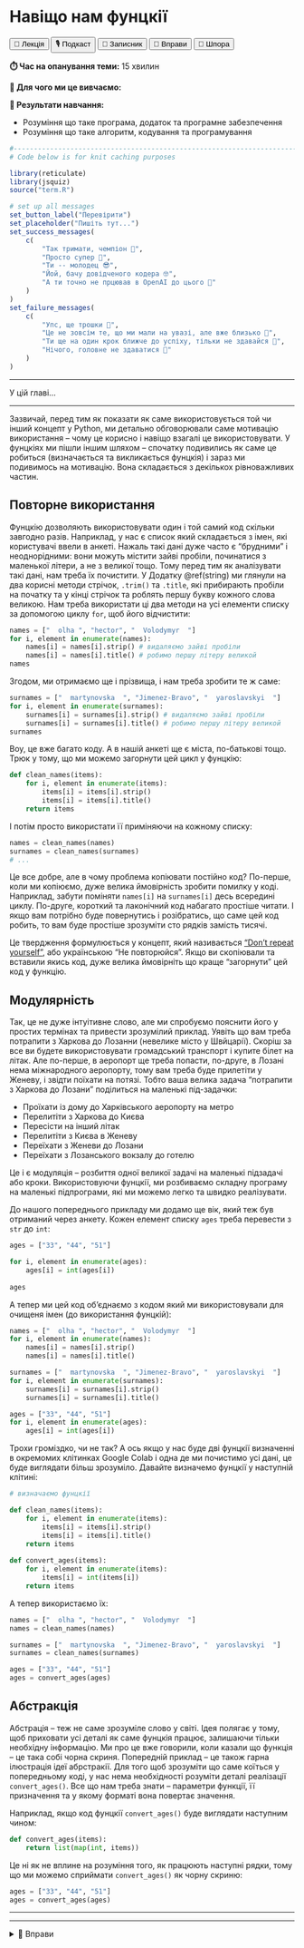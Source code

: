# Навіщо нам фунцкії

<div class="btn-group">
  <button class="lecture">🎥 Лекція</button>
  <button class="podcast">🎙️ Подкаст</button>
  <button class="notebook">📓 Записник</button>
  <button class="exercises" onclick="openDetailsById('funcs_motivation_exercises');">🤸 Вправи</button>
  <button class="cheat">📝 Шпора</button>
</div>

**⏱️ Час на опанування теми:** 15 хвилин

**🤷 Для чого ми це вивчаємо:**

**🔑 Результати навчання:**

- Розуміння що таке програма, додаток та програмне забезпечення
- Розуміння що таке алгоритм, кодування та програмування 

```r
#-------------------------------------------------------------------------------
# Code below is for knit caching purposes

library(reticulate)
library(jsquiz)
source("term.R")

# set up all messages 
set_button_label("Перевірити")
set_placeholder("Пишіть тут...")
set_success_messages(
    c(
        "Так тримати, чемпіон 🌟",
        "Просто супер 🤩",
        "Ти -- молодец 😎",
        "Йой, бачу довідченого кодера 🤓",
        "А ти точно не прцював в OpenAI до цього 🤖"
    )
)
set_failure_messages(
    c(
        "Упс, ще трошки 😬",
        "Це не зовсім те, що ми мали на увазі, але вже близько 🙊",
        "Ти ще на один крок ближче до успіху, тільки не здавайся 🚀",
        "Нічого, головне не здаватися 💪"
    )
)
```

---

У цій главі...

---

Зазвичай, перед тим як показати як саме використовується той чи інший концепт у Python, ми детально обговорювали саме мотивацію використання -- чому це корисно і навіщо взагалі це використовувати. У фунцкіях ми пішли іншим шляхом -- спочатку подивились як саме це робиться (визначається та викликається фунцкія) і зараз ми подивимось на мотивацію. Вона складається з декількох рівноважливих частин. 

## Повторне використання

Фунцкію дозволяють використовувати один і той самий код скільки завгодно разів. Наприклад, у нас є список який складається з імен, які користувачі ввели в анкеті. Нажаль такі дані дуже часто є "брудними" і неоднорідними: вони можуть містити зайві пробіли, починатися з маленької літери, а не з великої тощо. Тому перед тим як аналізувати такі дані, нам треба їх почистити. У Додатку \@ref(string) ми глянули на два корисні методи стрічок, `.trim()` та `.title`, які прибирають пробіли на початку та у кінці стрічок та роблять першу букву кожного слова великою. Нам треба використати ці два методи на усі елементи списку за допомогою циклу `for`, щоб його відчистити: 

```python
names = ["  olha ", "hector", "  Volodymyr  "]
for i, element in enumerate(names):
    names[i] = names[i].strip() # видаляємо зайві пробіли
    names[i] = names[i].title() # робимо першу літеру великой
names
```

Згодом, ми отримаємо ще і прізвища, і нам треба зробити те ж саме: 

```python
surnames = ["  martynovska  ", "Jimenez-Bravo", "  yaroslavskyi  "]
for i, element in enumerate(surnames):
    surnames[i] = surnames[i].strip() # видаляємо зайві пробіли
    surnames[i] = surnames[i].title() # робимо першу літеру великой
surnames
```

Воу, це вже багато коду. А в нашій анкеті ще є міста, по-батькові тощо. Трюк у тому, що ми можемо загорнути цей цикл у фунцкію: 

```python
def clean_names(items): 
    for i, element in enumerate(items):
        items[i] = items[i].strip()
        items[i] = items[i].title()
    return items
```

І потім просто використати її приміняючи на кожному списку: 

```python
names = clean_names(names)
surnames = clean_names(surnames)
# ...
```

Це все добре, але в чому проблема копіювати постійно код? По-перше, коли ми копіюємо, дуже велика ймовірність зробити помилку у коді. Наприклад, забути поміняти `names[i]` на `surnames[i]` десь всередині циклу. По-друге, короткий та лаконічний код набагато простіше читати. І якщо вам потрібно буде повернутись і розібратись, що саме цей код робить, то вам буде простіше зрозуміти сто рядків замість тисячі.

Це твердження формулюється у концепт, який називається ["Don't repeat yourself"](https://en.wikipedia.org/wiki/Don%27t_repeat_yourself), або українською "Не повторюйся". Якщо ви скопіювали та вставили якись код, дуже велика ймовірніть що краще "загорнути" цей код у функцію.

## Модулярність

Так, це не дуже інтуітивне слово, але ми спробуємо пояснити його у простих термінах та привести зрозумілий приклад. Уявіть що вам треба потрапити з Харкова до Лозанни (невелике місто у Швйцарії). Скоріш за все ви будете використовувати громадський транспорт і купите білет на літак. Але по-перше, в аеропорт ще треба попасти, по-друге, в Лозані нема міжнародного аеропорту, тому вам треба буде прилетіти у Женеву, і звідти поїхати на потязі. Тобто ваша велика задача "потрапити з Харкова до Лозани" поділиться на маленькі під-задачки: 

- Проїхати із дому до Харківського аеропорту на метро
- Перелитіти з Харкова до Києва
- Пересісти на інший літак
- Перелитіти з Києва в Женеву
- Переїхати з Женеви до Лозани 
- Переїхати з Лозанського вокзалу до готелю

Це і є модуляція -- розбиття одної великої задачі на маленькі підзадачі або кроки. Використовуючи фунцкії, ми розбиваємо складну програму на маленькі підпрограми, які ми можемо легко та швидко реалізувати.

До нашого попереднього прикладу ми додамо ще вік, який теж був отриманий через анкету. Кожен елемент списку `ages` треба перевести з `str` до `int`:

```python
ages = ["33", "44", "51"]

for i, element in enumerate(ages):
    ages[i] = int(ages[i])
    
ages
```

А тепер ми цей код об'єднаємо з кодом який ми використовували для очищеня імен (до використання фунцкій): 

```python
names = ["  olha ", "hector", "  Volodymyr  "]
for i, element in enumerate(names):
    names[i] = names[i].strip()
    names[i] = names[i].title()

surnames = ["  martynovska  ", "Jimenez-Bravo", "  yaroslavskyi  "]
for i, element in enumerate(surnames):
    surnames[i] = surnames[i].strip()
    surnames[i] = surnames[i].title()

ages = ["33", "44", "51"]
for i, element in enumerate(ages):
    ages[i] = int(ages[i])
```

Трохи громіздко, чи не так? А ось якщо у нас буде дві фунцкії визначенні в окремомих клітинках Google Colab і одна де ми почистимо усі дані, це буде виглядати більш зрозуміло. Давайте визначемо фунцкії у наступній клітині: 

```python
# визначаємо фунцкії

def clean_names(items): 
    for i, element in enumerate(items):
        items[i] = items[i].strip()
        items[i] = items[i].title()
    return items
    
def convert_ages(items): 
    for i, element in enumerate(items):
        items[i] = int(items[i])
    return items

```

А тепер використаємо їх: 

```python
names = ["  olha ", "hector", "  Volodymyr  "]
names = clean_names(names)

surnames = ["  martynovska  ", "Jimenez-Bravo", "  yaroslavskyi  "]
surnames = clean_names(surnames)

ages = ["33", "44", "51"]
ages = convert_ages(ages)
```

## Абстракція

Абстрація -- теж не саме зрозуміле слово у світі. Ідея полягає у тому, щоб приховати усі деталі як саме фунцкія працює, залишаючи тільки необхідну інформацію. Ми про це вже говорили, коли казали що функція -- це така собі чорна скриня. Попередній приклад -- це також гарна ілюстрація ідеї абрстракії. Для того щоб зрозуміти що саме коїться у попередньому коді, у нас нема необхідності розуміти деталі реалізації `convert_ages()`. Все що нам треба знати -- параметри функції, її призначення та у якому форматі вона повертає значення. 

Наприклад, якщо код фунцкії `convert_ages()` буде виглядати наступним чином: 

```python
def convert_ages(items): 
    return list(map(int, items))
```

Це ні як не вплине на розуміння того, як працюють наступні рядки, тому що ми можемо сприймати `convert_ages()` як чорну скриню:

```python
ages = ["33", "44", "51"]
ages = convert_ages(ages)
```

---

---

<details id="funcs_motivation_exercises">
<summary>🤸 Вправи</summary>

</details>